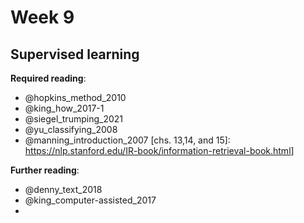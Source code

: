 # Week 9

## Supervised learning

**Required reading**:

- @hopkins_method_2010
- @king_how_2017-1
- @siegel_trumping_2021
- @yu_classifying_2008
- @manning_introduction_2007 [chs. 13,14, and 15]: [https://nlp.stanford.edu/IR-book/information-retrieval-book.html](https://nlp.stanford.edu/IR-book/information-retrieval-book.html)]

**Further reading**:

- @denny_text_2018
- @king_computer-assisted_2017
- 